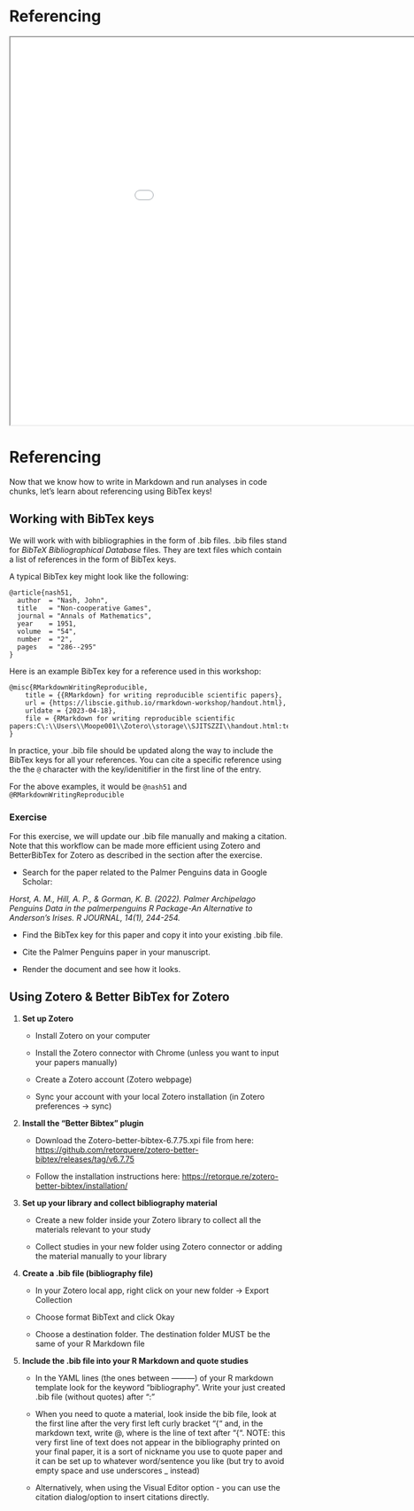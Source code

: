# Referencing {.unnumbered}

```{=html}
<iframe width="1050" height="700" src="slides/writing.html"></iframe>
```

# Referencing

Now that we know how to write in Markdown and run analyses in code chunks, let's learn about referencing using BibTex keys!

## Working with BibTex keys

We will work with with bibliographies in the form of .bib files. .bib files stand for _BibTeX Bibliographical Database_ files. They are text files which contain a list of references in the form of BibTex keys.

A typical BibTex key might look like the following:

```
@article{nash51,
  author  = "Nash, John",
  title   = "Non-cooperative Games",
  journal = "Annals of Mathematics",
  year    = 1951,
  volume  = "54",
  number  = "2",
  pages   = "286--295"
}
```

Here is an example BibTex key for a reference used in this workshop:

```
@misc{RMarkdownWritingReproducible,
	title = {{RMarkdown} for writing reproducible scientific papers},
	url = {https://libscie.github.io/rmarkdown-workshop/handout.html},
	urldate = {2023-04-18},
	file = {RMarkdown for writing reproducible scientific papers:C\:\\Users\\Moope001\\Zotero\\storage\\SJITSZZI\\handout.html:text/html},
}
```

In practice, your .bib file should be updated along the way to include the BibTex keys for all your references. You can cite a specific reference using the the `@` character with the key/idenitifier in the first line of the entry. 

For the above examples, it would be `@nash51` and `@RMarkdownWritingReproducible`

### Exercise

For this exercise, we will update our .bib file manually and making a citation. Note that this workflow can be made more efficient using Zotero and BetterBibTex for Zotero as described in the section after the exercise.

- Search for the paper related to the Palmer Penguins data in Google Scholar:

_Horst, A. M., Hill, A. P., & Gorman, K. B. (2022). Palmer Archipelago Penguins Data in the palmerpenguins R Package-An Alternative to Anderson’s Irises. R JOURNAL, 14(1), 244-254._

- Find the BibTex key for this paper and copy it into your existing .bib file.

- Cite the Palmer Penguins paper in your manuscript.

- Render the document and see how it looks.

## Using Zotero & Better BibTex for Zotero

1. **Set up Zotero**

    - Install Zotero on your computer

    - Install the Zotero connector with Chrome (unless you want to input your papers manually)

    - Create a Zotero account (Zotero webpage)

    - Sync your account with your local Zotero installation (in Zotero preferences -> sync)

2. **Install the “Better Bibtex” plugin**

    - Download the Zotero-better-bibtex-6.7.75.xpi file from here: [https://github.com/retorquere/zotero-better-bibtex/releases/tag/v6.7.75](https://github.com/retorquere/zotero-better-bibtex/releases/tag/v6.7.75)
    
    - Follow the installation instructions here: [https://retorque.re/zotero-better-bibtex/installation/](https://retorque.re/zotero-better-bibtex/installation/)

3. **Set up your library and collect bibliography material**

    - Create a new folder inside your Zotero library to collect all the materials relevant to your study
    
    - Collect studies in your new folder using Zotero connector or adding the material manually to your library

4. **Create a .bib file (bibliography file)**

    - In your Zotero local app, right click on your new folder -> Export Collection
    
    - Choose format BibText and click Okay

    - Choose a destination folder. The destination folder MUST be the same of your R Markdown file

5. **Include the .bib file into your R Markdown and quote studies**

    - In the YAML lines (the ones between ———) of your R markdown template look for the keyword “bibliography”. Write your just created .bib file (without quotes) after “:”

    - When you need to quote a material, look inside the bib file, look at the first line after the very first left curly bracket “{“ and, in the markdown text, write @<quote_reference>, where <quote_reference> is the line of text after “{“. NOTE: this very first line of text does not appear in the bibliography printed on your final paper, it is a sort of nickname you use to quote paper and it can be set up to whatever word/sentence you like (but try to avoid empty space and use underscores _ instead)

    - Alternatively, when using the Visual Editor option - you can use the citation dialog/option to insert citations directly.